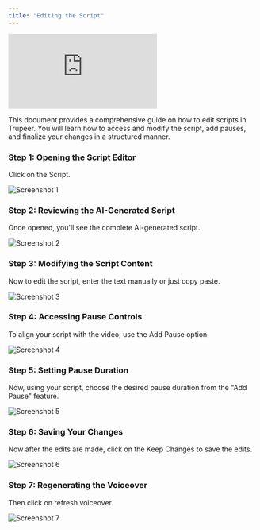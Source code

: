 ```yaml
---
title: "Editing the Script"
---
```


<iframe
  src="https://app.trupeer.ai/embed?slug=404cqh"
  className="w-full aspect-video rounded-lg overflow-hidden"
  frameborder="0"
  allowfullscreen="true"
></iframe>

This document provides a comprehensive guide on how to edit scripts in Trupeer. You will learn how to access and modify the script, add pauses, and finalize your changes in a structured manner.

### Step 1: Opening the Script Editor

Click on the Script.

![Screenshot 1](images/edit-script/image1.jpg)

### Step 2: Reviewing the AI-Generated Script

Once opened, you'll see the complete AI-generated script.

![Screenshot 2](images/edit-script/image2.jpg)

### Step 3: Modifying the Script Content

Now to edit the script, enter the text manually or just copy paste.

![Screenshot 3](images/edit-script/image3.jpg)

### Step 4: Accessing Pause Controls

To align your script with the video, use the Add Pause option.

![Screenshot 4](images/edit-script/image4.jpg)

### Step 5: Setting Pause Duration

Now, using your script, choose the desired pause duration from the "Add Pause" feature.

![Screenshot 5](images/edit-script/image5.jpg)

### Step 6: Saving Your Changes

Now after the edits are made, click on the Keep Changes to save the edits.

![Screenshot 6](images/edit-script/image6.jpg)

### Step 7: Regenerating the Voiceover

Then click on refresh voiceover.

![Screenshot 7](images/edit-script/image7.jpg)

